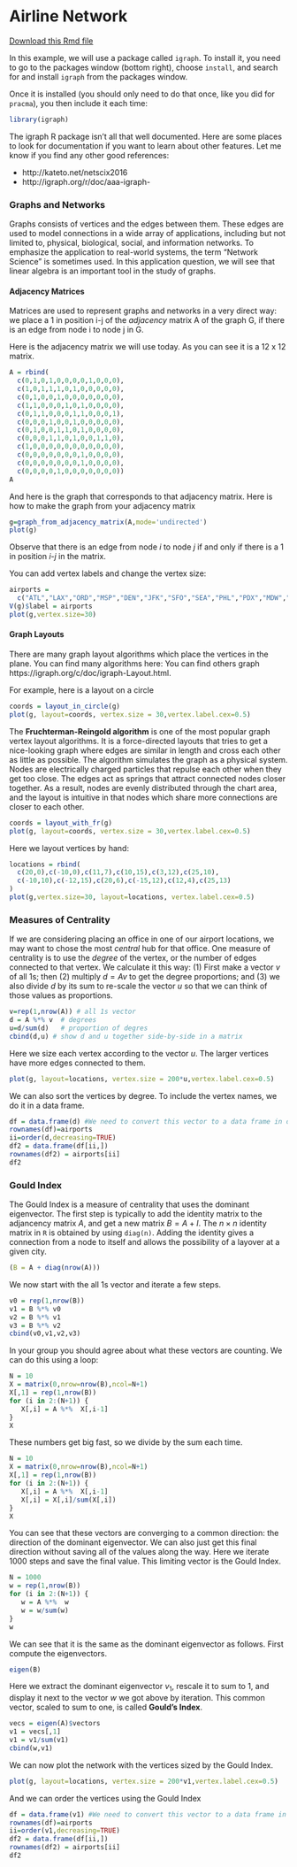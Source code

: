 
#  Airline Network

[Download this Rmd file](https://github.com/mathbeveridge/math236_f20/blob/main/07-network-analysis.Rmd)


In this example, we will use a package called `igraph`. To install it, you need to go to the packages window (bottom right), choose `install`, and search for and install `igraph` from the packages window.

Once it is installed (you should only need to do that once, like you did for `pracma`), you then include it each time:
```r
library(igraph)
```
The igraph R package isn't all that well documented. Here are some places to look for documentation if you want to learn about other features. Let me know if you find any other good references:

* http://kateto.net/netscix2016
* http://igraph.org/r/doc/aaa-igraph-

### Graphs and Networks

Graphs consists of vertices and the edges between them. These edges are used to model connections in a wide array of applications, including but not limited to, physical, biological, social, and information networks. To emphasize the application to real-world systems, the term "Network Science" is sometimes used. In this application question, we will see that linear algebra is an important tool in the study of graphs. 

#### Adjacency Matrices

Matrices are used to represent graphs and networks in a very direct way: we place a 1 in position i-j of the *adjacency* matrix A of the graph G, if there is an edge from node i to node j in G. 

Here is the adjacency matrix we will use today. As you can see it is a 12 x 12 matrix.
```r
A = rbind(
  c(0,1,0,1,0,0,0,0,1,0,0,0),
  c(1,0,1,1,1,0,1,0,0,0,0,0),
  c(0,1,0,0,1,0,0,0,0,0,0,0),
  c(1,1,0,0,0,1,0,1,0,0,0,0),
  c(0,1,1,0,0,0,1,1,0,0,0,1),
  c(0,0,0,1,0,0,1,0,0,0,0,0),
  c(0,1,0,0,1,1,0,1,0,0,0,0),
  c(0,0,0,1,1,0,1,0,0,1,1,0),
  c(1,0,0,0,0,0,0,0,0,0,0,0),
  c(0,0,0,0,0,0,0,1,0,0,0,0),
  c(0,0,0,0,0,0,0,1,0,0,0,0),
  c(0,0,0,0,1,0,0,0,0,0,0,0))
A
```

And here is the graph that corresponds to that adjacency matrix.
Here is how to make the graph from your adjacency matrix

```r
g=graph_from_adjacency_matrix(A,mode='undirected')
plot(g)
```

Observe that there is an edge from node $i$ to node $j$ if and only if there is a 1 in position $i$-$j$ in the matrix. 

You can add vertex labels and change the vertex size:

```r
airports = 
  c("ATL","LAX","ORD","MSP","DEN","JFK","SFO","SEA","PHL","PDX","MDW","LGA")
V(g)$label = airports
plot(g,vertex.size=30)
```

#### Graph Layouts

There are many graph layout algorithms which place the vertices in the plane. You can find many algorithms here: You can find others graph  https://igraph.org/c/doc/igraph-Layout.html.

For example, here is a layout on a circle
```r
coords = layout_in_circle(g)
plot(g, layout=coords, vertex.size = 30,vertex.label.cex=0.5)
```

The **Fruchterman-Reingold algorithm** is one of the most popular graph vertex layout algorithms. It is a force-directed layouts that tries to get a nice-looking graph where edges are similar in length and cross each other as little as possible. The algorithm simulates the graph as a physical system. Nodes are electrically charged particles that repulse each other when they get too close. The edges act as springs that attract connected nodes closer together. As a result, nodes are evenly distributed through the chart area, and the layout is intuitive in that nodes which share more connections are closer to each other. 
```r
coords = layout_with_fr(g)
plot(g, layout=coords, vertex.size = 30,vertex.label.cex=0.5)
```

Here we layout vertices by hand:

```r
locations = rbind(
  c(20,0),c(-10,0),c(11,7),c(10,15),c(3,12),c(25,10),
  c(-10,10),c(-12,15),c(20,6),c(-15,12),c(12,4),c(25,13)
)
plot(g,vertex.size=30, layout=locations, vertex.label.cex=0.5)
```


### Measures of Centrality

If we are considering placing an office in one of our airport locations, we may want to chose the most *central* hub for that office. One measure of centrality is to use the *degree* of the vertex, or the number of edges connected to that vertex. We calculate it this way: (1) First make a vector $v$ of all 1s; then (2) multiply $d = Av$ to get the degree proportions; and (3) we also divide $d$ by its sum to re-scale the vector $u$ so that we can think of those values as proportions.

```r
v=rep(1,nrow(A)) # all 1s vector
d = A %*% v  # degrees
u=d/sum(d)   # proportion of degres
cbind(d,u) # show d and u together side-by-side in a matrix
```

Here we size each vertex according to the vector $u.$ The larger vertices have more edges connected to them.

```r
plot(g, layout=locations, vertex.size = 200*u,vertex.label.cex=0.5)
```

We can also sort the vertices by degree. To include the vertex names, we do it in a data frame. 

```r
df = data.frame(d) #We need to convert this vector to a data frame in order to add row names
rownames(df)=airports
ii=order(d,decreasing=TRUE)
df2 = data.frame(df[ii,])
rownames(df2) = airports[ii]
df2
```
### Gould Index

The Gould Index is a measure of centrality that uses the dominant eigenvector. The first step is typically to add the identity matrix to the adjancency matrix $A$, and get a new matrix $B= A + I$. The $n \times n$ identity matrix in `R` is obtained by using `diag(n)`. Adding the identity gives a connection from a node to itself and allows the possibility of a layover at a given city.

```r
(B = A + diag(nrow(A)))
```


We now start with the all 1s vector and iterate a few steps.

```r
v0 = rep(1,nrow(B))
v1 = B %*% v0
v2 = B %*% v1
v3 = B %*% v2
cbind(v0,v1,v2,v3)
```

In your group you should agree about what these vectors are counting. We can do this using a loop:

```r
N = 10 
X = matrix(0,nrow=nrow(B),ncol=N+1)
X[,1] = rep(1,nrow(B))
for (i in 2:(N+1)) {  
   X[,i] = A %*%  X[,i-1]
}
X 
```

These numbers get big fast, so we divide by the sum each time.

```r
N = 10 
X = matrix(0,nrow=nrow(B),ncol=N+1)
X[,1] = rep(1,nrow(B))
for (i in 2:(N+1)) {  
   X[,i] = A %*%  X[,i-1]
   X[,i] = X[,i]/sum(X[,i])
}
X 
```

You can see that these vectors are converging to a common direction: the direction of the dominant eigenvector. We can also just get this final direction without saving all of the values along the way. Here we iterate 1000 steps and save the final value. This limiting vector is the Gould Index.

```r
N = 1000 
w = rep(1,nrow(B))
for (i in 2:(N+1)) {  
   w = A %*%  w
   w = w/sum(w)
}
w
```

We can see that it is the same as the dominant eigenvector as follows. First compute the eigenvectors.
```r
eigen(B)
```
Here we extract the dominant eigenvector $v_1$, rescale it to sum to 1, and display it next to the vector $w$ we got above by iteration. This common vector, scaled to sum to one, is called **Gould's Index**.

```r
vecs = eigen(A)$vectors
v1 = vecs[,1]
v1 = v1/sum(v1)
cbind(w,v1)
```

We can now plot the network with the vertices sized by the Gould Index.

```r
plot(g, layout=locations, vertex.size = 200*v1,vertex.label.cex=0.5)
```

And we can order the vertices using the Gould Index
```r
df = data.frame(v1) #We need to convert this vector to a data frame in order to add row names
rownames(df)=airports
ii=order(v1,decreasing=TRUE)
df2 = data.frame(df[ii,])
rownames(df2) = airports[ii]
df2
```

